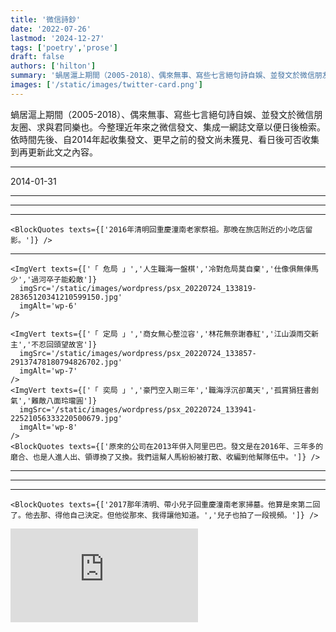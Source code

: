 ```yaml
---
title: '微信詩鈔'
date: '2022-07-26'
lastmod: '2024-12-27'
tags: ['poetry','prose']
draft: false
authors: ['hilton']
summary: '蝸居滬上期間（2005-2018）、偶來無事、寫些七言絕句詩自娛、並發文於微信朋友圈、求與君同樂也。'
images: ['/static/images/twitter-card.png']
---
```



蝸居滬上期間（2005-2018）、偶來無事、寫些七言絕句詩自娛、並發文於微信朋友圈、求與君同樂也。今整理近年來之微信發文、集成一網誌文章以便日後檢索。依時間先後、自2014年起收集發文、更早之前的發文尚未獲見、看日後可否收集到再更新此文之內容。

---
<time>2014-01-31</time>

<div className="-mx-2 flex flex-wrap overflow-hidden xl:-mx-2">
    <ImgVert texts={['一更清醒待黎明','馬蹬鞭揮闊步行','當眾領銜破陷陣','先馳得勝冠三軍']}
        imgSrc='/static/images/wordpress/psx_20220724_131054-3434681162673917450.jpg'
        imgAlt='wp-1'
    />
    <BlockQuotes texts={['這是進了阿里巴巴九個月後的創作。那時大概身上打了鷄血、正能量爆錶、才能寫出如此信心爆棚的詩句。']} />
</div>

---

<div className="-mx-2 flex flex-wrap overflow-hidden xl:-mx-2">
    <ImgVert texts={['道瓊阿里掛頭牌','富貴逼人迎面來','無限風光今讚歎','誰知草創運時乖']}
      imgSrc='/static/images/wordpress/psx_20220724_131517-28395794244684567130.jpg'
      imgAlt='wp-2'
    />
    <BlockQuotes texts={['當時的頭等大事、多少人因而一夜致富、多少人也接點油、均霑雨露。阿里股價一路走來、風風雨雨、跌宕起伏。']} />
</div>

---

<div className="-mx-2 flex flex-wrap overflow-hidden xl:-mx-2">
    <ImgVert texts={['濃霧滿天人滿樓','煙霾三月困杭州','問君暫定歸期否','無奈主公不點頭']}
      imgSrc='/static/images/wordpress/psx_20220724_131913-27222438482575424992.jpg'
      imgAlt='wp-3'
    />
    <ImgVert texts={['煙花三月下杭州','秋去冬來還滯留','起早貪黑比狗晚','二零一六再從頭']}
      imgSrc='/static/images/wordpress/psx_20220724_132156-28961981191222620506.jpg'
      imgAlt='wp-4'
    />
    <BlockQuotes texts={['那時老去杭州的西溪園區出差、一去就要待好一陣子。']} />
</div>

---

<div className="-mx-2 flex flex-wrap overflow-hidden xl:-mx-2">
    <ImgVert texts={['「 春祭 」','霧滿西南春滿城','清明先找杏花村','馨香一柱祭先祖','濁酒一杯敬鬼神']}
      imgSrc='/static/images/wordpress/psx_20220724_132620-24514761221583571869.jpg'
      imgAlt='wp-5'
    />

    <BlockQuotes texts={['2016年清明回重慶潼南老家祭祖。那晚在旅店附近的小吃店留影。']} />
</div>

---

<div className="-mx-2 flex flex-wrap overflow-hidden xl:-mx-2">
    
    <ImgVert texts={['「 危局 」','人生職海一盤棋','冷對危局莫自棄','仕像俱無俥馬少','過河卒子能殺敵']}
      imgSrc='/static/images/wordpress/psx_20220724_133819-28365120341210599150.jpg'
      imgAlt='wp-6'
    />

    <ImgVert texts={['「 定局 」','商女無心整泣容','林花無奈謝春紅','江山淚雨交新主','不忍回頭望故宮']}
      imgSrc='/static/images/wordpress/psx_20220724_133857-29137478180794826702.jpg'
      imgAlt='wp-7'
    />
    <ImgVert texts={['「 奕局 」','豪門空入剛三年','職海浮沉卻萬天','孤賞狷狂書劍氣','難敵八面玲瓏圓']}
      imgSrc='/static/images/wordpress/psx_20220724_133941-22521056333220500679.jpg'
      imgAlt='wp-8'
    />
    <BlockQuotes texts={['原來的公司在2013年併入阿里巴巴。發文是在2016年、三年多的磨合、也是人進人出、領導換了又換。我們這幫人馬紛紛被打散、收編到他幫隊伍中。']} />
</div>

---

<div className="-mx-2 flex flex-wrap overflow-hidden xl:-mx-2">
    <ImgVert texts={['「雨夜中秋」','大雨滂沱淹露台','天公不美遇風颱','中秋闔府團圓夜','卻坐窗前等月來']}
       imgSrc='/static/images/wordpress/psx_20220724_134128-21106605516870686594.jpg'
       imgAlt='wp-9'
    />
    <BlockQuotes texts={['那年（2016）中秋上海遇颱風、也沒回台北、假期就泡湯了。']} />
</div>

---

<div className="-mx-2 flex flex-wrap overflow-hidden xl:-mx-2">
   <ImgVert texts={['「 新年 」','春秋看慣雖無奇','仍盼新年新契機','願祝大家安樂好','送別幺六迎幺七']}
      imgSrc='/static/images/wordpress/psx_20220724_134253-21236339267395024793.jpg'
      imgAlt='wp-10'
   />
   <ImgVert texts={['「 春聯 」','金雞報曉新年開','大地迎春好運來','天滿祥雲人滿意','家添福壽庫添財']}
     imgSrc='/static/images/wordpress/psx_20220724_134443-27078668241237614505.jpg'
     imgAlt='wp-11'
    />
    <BlockQuotes texts={['2017新年應景一下。']} />
</div>

---

<div className="-mx-2 flex flex-wrap overflow-hidden xl:-mx-2">
    <ImgVert texts={['「 示兒 」','吾本源出巴蜀東','因逢戰亂遷台澎','發枝散葉結新果','溯祖尋根一脈同']}
      imgSrc='/static/images/wordpress/psx_20220724_134613-23408748196220567979.jpg'
      imgAlt='wp-12'
      height='full'
    />

    <BlockQuotes texts={['2017那年清明、帶小兒子回重慶潼南老家掃墓。他算是來第二回了。他去那、得他自己決定。但他從那來、我得讓他知道。','兒子也拍了一段視頻。']} />
</div>

<iframe
    className="w-full aspect-video self-stretch md:min-h-96"
    src="https://www.youtube.com/embed/TBDCr0pNvhY"
    frameBorder="0"
    title="Product Overview Video"
    aria-hidden="true"
/>

---

<div className="-mx-2 flex flex-wrap overflow-hidden xl:-mx-2">
    <ImgVert texts={['「 阿里人 」','斬蛟揮毫雲射雕','狷狂劍氣詩情豪','風流唯我隨心展','一代天驕試比高']}
      imgSrc='/static/images/wordpress/psx_20220724_134817-26115669727316213287.jpg'
      imgAlt='wp-12'
    />
    <BlockQuotes texts={['加了《阿里人》當詩的標題就太矯揉了、那時大概想給阿里同事看見吧。但詩本身卻寫得還可以、能讓自己意淫一下。']} />

</div>

---

「 倦鳥盼歸巢 」
<div className="-mx-2 flex flex-wrap overflow-hidden xl:-mx-2">
  <ImgVert texts={['客居滬上何時央 難把他鄉認故鄉','常羨寓娘曉度日 此心安住是吾鄉','。︁             。︁','夜醒他鄉風勁狂 舉頭無月地無霜','回頭遙望歸鄉路 喜見故鄉明月光']}
    imgSrc='/static/images/wordpress/psx_20220724_135055-46859141936565120774.jpg'
    imgAlt='wp-13'
  />
  <BlockQuotes texts={['出來得久了、想家了、心累了。一口氣發二首詩。']} />
</div>

---

<div className="-mx-2 flex flex-wrap overflow-hidden xl:-mx-2">
  <ImgVert texts={['「 離 」','王貴朱門府邸深','折腰俯首謝宏恩','仰天大笑出門去','吾乃今非阿里人']}
    imgSrc='/static/images/wordpress/psx_20220724_135244-23078717732130347729.jpg'
    imgAlt='wp-14'
  />
  <BlockQuotes texts={['離職那天的發文、在阿里待了五年。']} />
</div>

---

<div className="-mx-2 flex flex-wrap overflow-hidden xl:-mx-2">
  <ImgVert texts={['「 新晨 」','雄雞報曉迎新晨','備馬提戈等號聲','靜待天明破暗夜','關山萬里再出征']}
    imgSrc='/static/images/wordpress/psx_20220724_135423-21908552717533398518.jpg'
    imgAlt='wp-15'
  />
  <BlockQuotes texts={['老頭被踢出來、何去何從、心沒底。但場面還是要撐住、寫些激勵自己的詩句。']} />
</div>

---

「 定風波 最後一夜 」
<div className="-mx-2 flex flex-wrap overflow-hidden xl:-mx-2">
  <ImgVert texts={['一曲送君催淚花 一別自此各天涯','回望來時行踏路 可惡 功名不就負芳華','創業不成心半死 破事 任隨風捲任隨他','寄寓他鄉求斗米 沒戲 也無風雨也無霞']}
    imgSrc='/static/images/wordpress/psx_20220724_135548-23064470560056966205.jpg'
    imgAlt='wp-16'
  />
  <BlockQuotes texts={['在上海的最後一夜。吃完送別飯後回住處寫了這闕定風波。詞中的“慚愧”、“殘念”與“乏味”都未押韻。試試“可惡”、“破事”、“沒戲”。','功名不就負芳華算得上是人生職場的小總結吧！也許就如這網站的首頁所題：','莫歎萬般皆是命、人生總得服因緣。']} />
</div>

